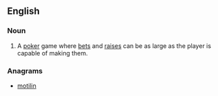 ==English==

===Noun===
{{en-noun|-}}

# {{context|poker|lang=en}} A [[poker]] game where [[bets]] and [[raises]] can be as large as the player is capable of making them.

===Anagrams===
* [[motilin#English|motilin]]